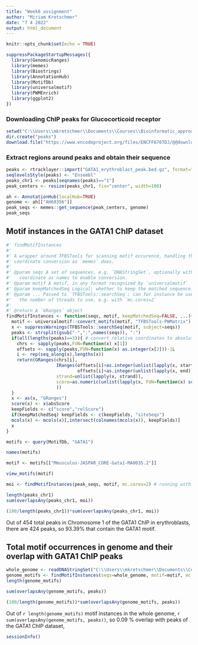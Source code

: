 ---
title: "Week6 assignment"
author: "Miriam Kretschmer"
date: "7 4 2022"
output: html_document
---

```{r setup, include=FALSE}
knitr::opts_chunk$set(echo = TRUE)
```

```{r}
suppressPackageStartupMessages({
  library(GenomicRanges)
  library(memes)
  library(Biostrings)
  library(AnnotationHub)
  library(MotifDb)
  library(universalmotif)
  library(PWMEnrich)
  library(ggplot2)
})
```


### Downloading ChIP peaks for Glucocorticoid receptor
```{r, eval=FALSE}
setwd("C:\\Users\\mkretschmer\\Documents\\Courses\\Bioinformatic_approaches\\Week6")
dir.create("peaks")
download.file("https://www.encodeproject.org/files/ENCFF676TDJ/@@download/ENCFF676TDJ.bed.gz", "GATA1_erythroblast_peak.bed.gz")
```

### Extract regions around peaks and obtain their sequence 
```{r}
peaks <- rtracklayer::import("GATA1_erythroblast_peak.bed.gz", format="NarrowPeak")
seqlevelsStyle(peaks) <- "Ensembl"
peaks_chr1 <- peaks[seqnames(peaks)=="1"]
peak_centers <- resize(peaks_chr1, fix="center", width=100)

ah <- AnnotationHub(localHub=TRUE)
genome <- ah[["AH68356"]]
peak_seqs <- memes::get_sequence(peak_centers, genome)
peak_seqs
```

## Motif instances in the GATA1 ChIP dataset
```{r}
#' findMotifInstances
#'
#' A wrapper around TFBSTools for scanning motif occurence, handling the 
#' coordinate conversion as `memes` does.
#' 
#' @param seqs A set of sequences, e.g. `DNAStringSet`, optionally with 
#'   coordinate as names to enable conversion.
#' @param motif A motif, in any format recognized by `universalmotif`
#' @param keepMatchedSeq Logical; whether to keep the matched sequence.
#' @param ... Passed to `TFBSTools::searchSeq`; can for instance be used to set
#'   the number of threads to use, e.g. with `mc.cores=2`
#'
#' @return A `GRanges` object
findMotifInstances <- function(seqs, motif, keepMatchedSeq=FALSE, ...){
  motif <- universalmotif::convert_motifs(motif, "TFBSTools-PWMatrix")
  x <- suppressWarnings(TFBSTools::searchSeq(motif, subject=seqs))
  peaks <- strsplit(gsub("-",":",names(seqs)), ":")
  if(all(lengths(peaks)==3)){ # convert relative coordinates to absolute
    chrs <- sapply(peaks,FUN=function(x) x[1])
    offsets <- sapply(peaks,FUN=function(x) as.integer(x[2]))-1L
    i <- rep(seq_along(x),lengths(x))
    return(GRanges(chrs[i], 
                   IRanges(offsets[i]+as.integer(unlist(lapply(x, start))),
                           offsets[i]+as.integer(unlist(lapply(x, end)))),
                   strand=unlist(lapply(x, strand)),
                   score=as.numeric(unlist(lapply(x, FUN=function(x) score(x))))
                   ))
  }
  x <- as(x, "GRanges")
  score(x) <- x$absScore
  keepFields <- c("score","relScore")
  if(keepMatchedSeq) keepFields <- c(keepFields, "siteSeqs")
  mcols(x) <- mcols(x)[,intersect(colnames(mcols(x)), keepFields)]
  x
}
```

```{r}
motifs <- query(MotifDb, "GATA1")

names(motifs)

motif <- motifs[["Mmusculus-JASPAR_CORE-Gata1-MA0035.2"]]

view_motifs(motif)
```

```{r}
moi <- findMotifInstances(peak_seqs, motif, mc.cores=2) # running with 2 threads
```
```{r}
length(peaks_chr1)
sum(overlapsAny(peaks_chr1, moi))

(100/length(peaks_chr1))*sum(overlapsAny(peaks_chr1, moi))
```
Out of 454 total peaks in Chromosome 1 of the GATA1 ChIP in erythroblasts, there are 424 peaks, so 93.39% that contain the GATA1 motif.


## Total motif occurrences in genome and their overlap with GATA1 ChIP peaks
```{r}
whole_genome <- readDNAStringSet("C:\\Users\\mkretschmer\\Documents\\Courses\\Bioinformatic_approaches\\Week3\\GRCm38v102_genome\\genome.fasta.gz")
genome_motifs <- findMotifInstances(seqs=whole_genome, motif=motif, mc.cores=4)
length(genome_motifs)

sum(overlapsAny(genome_motifs, peaks))

(100/length(genome_motifs))*sum(overlapsAny(genome_motifs, peaks))
```
Out of `r length(genome_motifs)` motif instances in the whole genome, `r sum(overlapsAny(genome_motifs, peaks))`, so 0.09 % overlap with peaks of the GATA1 ChIP dataset, 



```{r}
sessionInfo()
```
